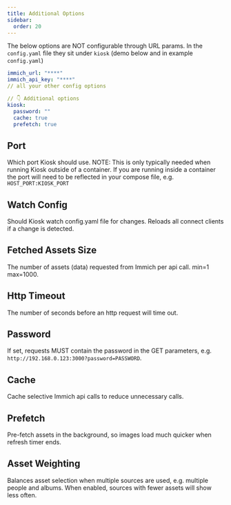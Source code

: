 ```yaml
---
title: Additional Options
sidebar:
  order: 20
---
```



The below options are NOT configurable through URL params. In the `config.yaml` file they sit under `kiosk` (demo below and in example `config.yaml`)

```yaml
immich_url: "****"
immich_api_key: "****"
// all your other config options

// 👇 Additional options
kiosk:
  password: ""
  cache: true
  prefetch: true
```

## Port

Which port Kiosk should use. NOTE: This is only typically needed when running Kiosk outside of a container. If you are running inside a container the port will need to be reflected in your compose file, e.g. `HOST_PORT:KIOSK_PORT`

<Settings
    config="port"
    env="KIOSK_PORT"
    url="N/A"
    value="int"
    defaultValue="3000"
/>

## Watch Config

Should Kiosk watch config.yaml file for changes. Reloads all connect clients if a change is detected.

<Settings
    config="watch_config"
    env="KIOSK_WATCH_CONFIG"
    url="N/A"
    value="bool"
    defaultValue="false"
/>

## Fetched Assets Size

The number of assets (data) requested from Immich per api call. min=1 max=1000.

<Settings
    config="fetched_assets_size"
    env="KIOSK_FETCHED_ASSETS_SIZE"
    url="N/A"
    value="int"
    defaultValue="1000"
/>

## Http Timeout

The number of seconds before an http request will time out.

<Settings
    config="http_timeout"
    env="KIOSK_HTTP_TIMEOUT"
    url="N/A"
    value="int"
    defaultValue="20"
/>

## Password

If set, requests MUST contain the password in the GET parameters, e.g. `http://192.168.0.123:3000?password=PASSWORD`.

<Settings
    config="password"
    env="KIOSK_PASSWORD"
    url="N/A"
    value="string"
    defaultValue=""
/>


## Cache

Cache selective Immich api calls to reduce unnecessary calls.

<Settings
    config="cache"
    env="KIOSK_CACHE"
    url="N/A"
    value="bool"
    defaultValue="true"
/>

## Prefetch

Pre-fetch assets in the background, so images load much quicker when refresh timer ends.

<Settings
    config="prefetch"
    env="KIOSK_PREFETCH"
    url="N/A"
    value="bool"
    defaultValue="true"
/>


## Asset Weighting

Balances asset selection when multiple sources are used, e.g. multiple people and albums. When enabled, sources with fewer assets will show less often.

<Settings
    config="asset_weighting"
    env="KIOSK_ASSET_WEIGHTING"
    url="N/A"
    value="bool"
    defaultValue="true"
/>
